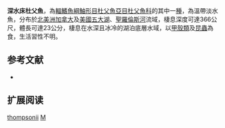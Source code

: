 {{Speciesbox
| name = 深水床杜父魚
| image = "Myoxocephalus thomsonii" "deepwater sculpin".JPG
| image_width = 250px
| status = NE
| status_system = IUCN3.1
| genus = Myoxocephalus
| species = thompsonii
| authority = [[Girard|Girard]], 1851
| synonyms = *''Triglopsis thompsonii, Girard, 1851''
*''Myoxocephalus thompsoni, Girard, 1851''
}}
'''深水床杜父魚'''，為[[輻鰭魚綱|輻鰭魚綱]][[鮋形目|鮋形目]][[杜父魚亞目|杜父魚亞目]][[杜父魚科|杜父魚科]]的其中一[[種|種]]，為溫帶淡水魚，分布於[[北美洲|北美洲]][[加拿大|加拿大]]及[[美國|美國]][[五大湖|五大湖]]、[[聖羅倫斯河|聖羅倫斯河]]流域，棲息深度可達366公尺，體長可達23公分，棲息在水深且冰冷的湖泊底層水域，以[[甲殼類|甲殼類]]及[[昆蟲|昆蟲]]為食，生活習性不明。

==参考文献==
*{{FishBase_species|genus=Myoxocephalus|species=thompsonii|year=2014|month=5}}

== 扩展阅读 ==
{{refbegin}}
{{wikispecies-inline|Myoxocephalus thompsonii|深水床杜父魚}}
{{refend}}
{{Taxonbar|from=Q2131245}}

[[Category:床杜父魚屬|thompsonii]]
[[Category:1851年描述的鱼类|M]]


{{鮋形目小作品}}